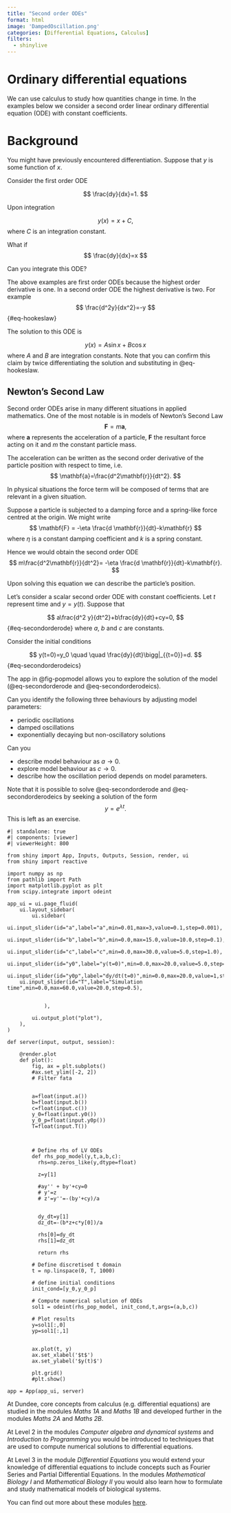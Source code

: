 ```yaml
---
title: "Second order ODEs"
format: html 
image: 'DampedOscillation.png'
categories: [Differential Equations, Calculus]
filters:
  - shinylive
---
```


# Ordinary differential equations 



We can use calculus to study how quantities change in time. In the examples below we consider a second order linear ordinary differential equation (ODE) with constant coefficients. 


# Background {#sec-background}

You might have previously encountered differentiation. Suppose that $y$ is some function of $x$. 

Consider the first order ODE

$$
\frac{dy}{dx}=1.
$$

Upon integration

$$
y(x)=x+C,
$$
where $C$ is an integration constant.


What if
$$
\frac{dy}{dx}=x
$$

Can you integrate this ODE?

The above examples are first order ODEs because the highest order derivative is one. In a second order ODE the highest derivative is two. For example
$$
\frac{d^2y}{dx^2}=-y
$$ {#eq-hookeslaw}

The solution to this ODE is 

$$
y(x)=A\sin x
 + B \cos x$$
where $A$ and $B$ are integration constants. Note that you can confirm this claim by twice differentiating the solution and substituting in @eq-hookeslaw.


::: {.callout-note}
# Newton's Second Law

Second order ODEs arise in many different situations in applied mathematics. One of the most notable is in models of Newton's Second Law
$$
\mathbf{F}=m\mathbf{a},
$$
where  $\mathbf{a}$  represents the acceleration of a particle, $\mathbf{F}$ the resultant force acting on it and $m$ the constant particle mass.


The acceleration can be written as the second order derivative of the particle position  with respect to time, i.e.
$$
\mathbf{a}=\frac{d^2\mathbf{r}}{dt^2}.
$$

In  physical situations the force term will be composed of terms that are relevant in a given situation. 

Suppose a particle is subjected to a damping force and a spring-like force centred at the origin. We might write
$$
\mathbf{F} = -\eta \frac{d \mathbf{r}}{dt}-k\mathbf{r}
$$
where $\eta$ is a constant damping coefficient and $k$ is a spring constant.

Hence we would obtain the second order ODE
$$
m\frac{d^2\mathbf{r}}{dt^2}= -\eta \frac{d \mathbf{r}}{dt}-k\mathbf{r}.
$$

Upon solving this equation we can describe the particle's position. 

:::



Let's consider a scalar second order ODE  with constant coefficients. Let $t$ represent time and $y=y(t)$. Suppose that

$$
a\frac{d^2 y}{dt^2}+b\frac{dy}{dt}+cy=0,
$$ {#eq-secondorderode}
where $a$, $b$ and $c$ are constants. 

Consider the initial conditions

$$
y(t=0)=y_0 \quad \quad \frac{dy}{dt}\bigg|_{{t=0}}=d.
$$ {#eq-secondorderodeics}


The app in @fig-popmodel allows you to explore the solution of the model (@eq-secondorderode and @eq-secondorderodeics). 

Can you identify the following three behaviours by adjusting model parameters:

* periodic oscillations
* damped oscillations
* exponentially decaying but non-oscillatory solutions



Can you 

  * describe model behaviour as $a\rightarrow 0$. 
  * explore model behaviour as $c\rightarrow 0$. 
  * describe how the oscillation period depends on model parameters.


Note that it is possible to solve @eq-secondorderode and @eq-secondorderodeics by seeking a solution of the form
$$
y=e^{\lambda t}.
$$
This is left as an exercise.


::: {#fig-popmodel}

```shinylive-python
#| standalone: true
#| components: [viewer]
#| viewerHeight: 800

from shiny import App, Inputs, Outputs, Session, render, ui
from shiny import reactive

import numpy as np
from pathlib import Path
import matplotlib.pyplot as plt
from scipy.integrate import odeint

app_ui = ui.page_fluid(
    ui.layout_sidebar(
        ui.sidebar(
    ui.input_slider(id="a",label="a",min=0.01,max=3,value=0.1,step=0.001),
    ui.input_slider(id="b",label="b",min=0.0,max=15.0,value=10.0,step=0.1),             
    ui.input_slider(id="c",label="c",min=0.0,max=30.0,value=5.0,step=1.0),   
    ui.input_slider(id="y0",label="y(t=0)",min=0.0,max=20.0,value=5.0,step=1.0),
    ui.input_slider(id="y0p",label="dy/dt(t=0)",min=0.0,max=20.0,value=1,step=1.0),
    ui.input_slider(id="T",label="Simulation time",min=0.0,max=60.0,value=20.0,step=0.5),
              
          
            ),

        ui.output_plot("plot"),
    ),
)

def server(input, output, session):
    
    @render.plot
    def plot():
        fig, ax = plt.subplots()
        #ax.set_ylim([-2, 2])
        # Filter fata
        
        
        a=float(input.a())
        b=float(input.b())
        c=float(input.c())
        y_0=float(input.y0())
        y_0_p=float(input.y0p())
        T=float(input.T())
        

        
        # Define rhs of LV ODEs
        def rhs_pop_model(y,t,a,b,c):
          rhs=np.zeros_like(y,dtype=float)

          z=y[1]

          #ay'' + by'+cy=0
          # y'=z
          # z'=y''=-(by'+cy)/a


          dy_dt=y[1]
          dz_dt=-(b*z+c*y[0])/a

          rhs[0]=dy_dt
          rhs[1]=dz_dt

          return rhs

        # Define discretised t domain
        t = np.linspace(0, T, 1000)

        # define initial conditions
        init_cond=[y_0,y_0_p]
        
        # Compute numerical solution of ODEs
        sol1 = odeint(rhs_pop_model, init_cond,t,args=(a,b,c))

        # Plot results
        y=sol1[:,0]
        yp=sol1[:,1]
        
        
        ax.plot(t, y)
        ax.set_xlabel('$t$')
        ax.set_ylabel('$y(t)$')

        plt.grid()
        #plt.show()
    
app = App(app_ui, server)
```
:::





:::{.callout-note}

At Dundee, core concepts from calculus (e.g. differential equations) are studied in the modules  *Maths 1A* and *Maths 1B* and developed further in the modules  *Maths 2A* and *Maths 2B*.


At Level 2  in the modules *Computer algebra and dynamical systems* and *Introduction to Programming* you would be introduced to techniques that are used to compute numerical solutions to differential equations. 

At Level 3 in the module  *Differential Equations*  you would extend your knowledge of differential equations to include concepts such as Fourier Series and Partial Differential Equations. In the modules *Mathematical Biology I* and *Mathematical Biology II* you would also learn how to formulate and study mathematical models of biological systems.

You can find out more about these modules [here](https://www.dundee.ac.uk/undergraduate/mathematics-bsc/teaching-and-assessment).

:::





